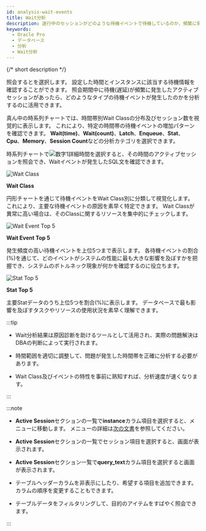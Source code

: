 ```yaml
---
id: analysis-wait-events
title: Wait分析
description: 遂行中のセッションがどのような待機イベントで待機しているのか、頻繁に発生する待機イベントは何なのかを確認することができます。
keywords:
  - Oracle Pro
  - データベース
  - 分析
  - Wait分析
---
```


{/* short description */}

<ShortDesc />

照会する<Cmdname sid="time" className="uitext" />と<Cmdname sid="instance" className="uitext" />を選択します。 設定した時間とインスタンスに該当する待機情報を確認することができます。 照会期間中に待機(遅延)が頻繁に発生したアクティブセッションがあったら、どのようなタイプの待機イベントが発生したのかを分析するのに活用できます。

<ImgLang img='db-analysis-wait-oracle.png' desc='Wait分析' />

真ん中の時系列チャートでは、時間帯別Wait Classの分布及びセッション数を視覚的に表示します。 これにより、特定の時間帯の待機イベントの増加パターンを確認できます。 **Wait(time)**、**Wait(count)**、**Latch**、**Enqueue**、**Stat**、**Cpu**、**Memory**、**Session Count**などの分析カテゴリを選択できます。

時系列チャートで![数字1](/img/number-01.png)詳細時間を選択すると、その時間のアクティブセッションを照会でき、Waitイベントが発生したSQL文を確認できます。

<Columns>
<Column className="text--left width--50">

![Wait Class](/img/db-analysis-wait-class-oracle.png)

</Column>

<Column className="text--left">

**Wait Class**

円形チャートを通じて待機イベントをWait Class別に分類して視覚化します。 これにより、主要な待機イベントの原因を素早く特定できます。 Wait Classが異常に高い場合は、そのClassに関するリソースを集中的にチェックします。

</Column>
</Columns>

<Columns>
<Column className="text--left width--50">

![Wait Event Top 5](/img/db-analysis-wait-top5-oracle.png)

</Column>

<Column className="text--left">

**Wait Event Top 5**

発生頻度の高い待機イベントを上位5つまで表示します。 各待機イベントの割合(%)を通じて、どのイベントがシステムの性能に最も大きな影響を及ぼすかを把握でき、システムのボトルネック現象が何かを確認するのに役立ちます。

</Column>
</Columns>

<Columns>
<Column className="text--left width--50">

![Stat Top 5](/img/db-analysis-wait-stat-top5-oracle.png)

</Column>

<Column className="text--left">

**Stat Top 5**

主要Statデータのうち上位5つを割合(%)に表示します。 データベースで最も影響を及ぼすタスクやリソースの使用状況を素早く理解できます。

</Column>
</Columns>

:::tip

- Wait分析結果は原因診断を助けるツールとして活用され、実際の問題解決はDBAの判断によって実行されます。

- 時間範囲を適切に調整して、問題が発生した時間帯を正確に分析する必要があります。

- Wait Class及びイベントの特性を事前に熟知すれば、分析速度が速くなります。

:::

:::note

- **Active Session**セクションの一覧で**instance**カラム項目を選択すると、<Cmdname sid="side_dbMonitoring" className="uitext" />メニューに移動します。 <Cmdname sid="side_dbMonitoring" className="uitext" />メニューの詳細は[次の文書](instance-monitoring)を参照してください。

- **Active Session**セクションの一覧でセッション項目を選択すると、<Cmdname sid="session_detail" className="uitext" />画面が表示されます。 

- **Active Session**セクション一覧で**query_text**カラム項目を選択すると<Cmdname sid="TTL06224" className="uitext" />画面が表示されます。

- テーブルヘッダーカラムを非表示にしたり、希望する項目を追加できます。 カラムの順序を変更することもできます。 

- テーブルデータをフィルタリングして、目的のアイテムをすばやく照会できます。 

:::
